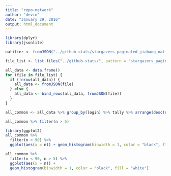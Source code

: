 ```yaml
---
title: "repo-network"
author: "devin"
date: "January 29, 2016"
output: html_document
---
```

```r
library(dplyr)
library(jsonlite)
```

```r
natifier <- fromJSON("../github-stats/stargazers_paginated_jiahaog_nativefier.json")

file_list <- list.files("../github-stats/", pattern = "stargazers_paginated.+.json", full.names = T)
```

```r
all_data <- data.frame()
for (file in file_list) {
  if (!nrow(all_data)) {
    all_data <- fromJSON(file) 
  } else {
    all_data <- bind_rows(all_data, fromJSON(file))
  }
}
```

```r
all_common <- all_data %>% group_by(login) %>% tally %>% arrange(desc(n))
```

```r
all_common %>% filter(n > 5)
```

```r
library(ggplot2)
all_common %>%
  filter(n < 90) %>%
  ggplot(aes(x = n)) + geom_histogram(binwidth = 1, color = "black", fill = "white")
```

```r
all_common %>%
  filter(n < 90, n > 5) %>%
  ggplot(aes(x = n)) + 
  geom_histogram(binwidth = 1, color = "black", fill = "white")
```



